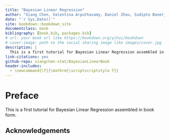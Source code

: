 --- 
title: "Bayesian Linear Regression"
author: "Xiang Chen, Valentina Arputhasamy, Daniel Zhou, Sudipto Banerjee"
date: "`r Sys.Date()`"
site: bookdown::bookdown_site
documentclass: book
bibliography: [book.bib, packages.bib]
# url: your book url like https://bookdown.org/yihui/bookdown
# cover-image: path to the social sharing image like images/cover.jpg
description: |
  This is a first tutorial for Bayesian Linear Regression assembled in book form.
link-citations: yes
github-repo: xiangchen-stat/BayesianLinearBook
header-includes:
  - \newcommand{\T}{\mathrm{\scriptscriptstyle T}}
---

# Preface {-}

This is a first tutorial for Bayesian Linear Regression assembled in book form.

## Acknowledgements {-}
